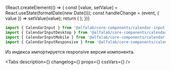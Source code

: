 

<Meta title=' Components/Forms/Inputs/CalendarInput' component={CalendarInput} />

<!-- Canvas -->

<Story name='CalendarInput'>
    {React.createElement(() => {
        const [value, setValue] = React.useState(formatDate(new Date()));
        const handleChange = (event, { value }) => setValue(value);
        return (
            <CalendarInput
                value={value}
                onChange={handleChange}
                label={text('label', 'Дата регистрации')}
                placeholder={text('placeholder', '')}
                mobileMode={select('mobileMode', ['native', 'input', 'popover'], 'popover')}
                preventFlip={boolean('preventFlip', false)}
                block={boolean('block', false)}
                success={boolean('success', false)}
                error={boolean('error', false)}
                disabled={boolean('disabled', false)}
                readOnly={boolean('readOnly', false)}
            />
        );
    })}
</Story>

<!-- Docs -->

<ComponentHeader
    name='CalendarInput'
    version={version}
    package='@alfalab/core-components/calendar-input'
/>

```jsx
import { CalendarInput } from '@alfalab/core-components/calendar-input';
import { CalendarInputDesktop } from '@alfalab/core-components/calendar-input/desktop';
import { CalendarInputMobile } from '@alfalab/core-components/calendar-input/mobile';
import { CalendarInputResponsive } from '@alfalab/core-components/calendar-input/responsive';
```

Из индекса импортируется responsive версия компонента.

<Tabs
    description={<Description />}
    changelog={<Changelog />}
    props={<ArgsTable of={CalendarInputTS} />}
    cssVars={<CssVars css={styles} />}
/>

